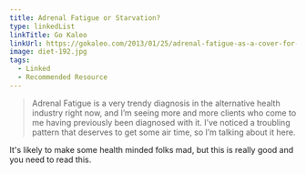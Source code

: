 ```yaml
---
title: Adrenal Fatigue or Starvation?
type: linkedList
linkTitle: Go Kaleo
linkUrl: https://gokaleo.com/2013/01/25/adrenal-fatigue-as-a-cover-for-starvation/
image: diet-192.jpg
tags:
  - Linked
  - Recommended Resource
---
```


> Adrenal Fatigue is a very trendy diagnosis in the alternative health industry right now, and I’m seeing more and more clients who come to me having previously been diagnosed with it. I’ve noticed a troubling pattern that deserves to get some air time, so I’m talking about it here.

It's likely to make some health minded folks mad, but this is really good and you need to read this.
